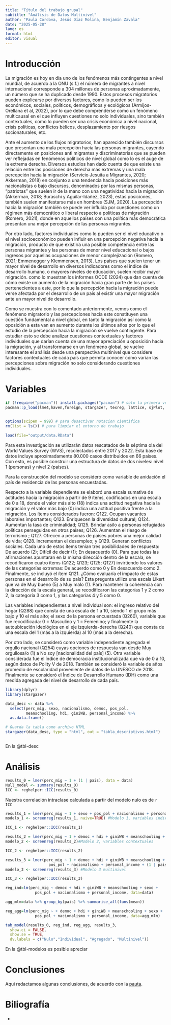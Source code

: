 ```yaml
---
title: "Título del trabajo grupal"
subtitle: "Análisis de Datos Multinivel"
author: "Paula Córdova, Jesús Díaz Molina, Benjamín Zavala"
date: "2025-05-28"
lang: es
format: html
editor: visual
---
```


# Introducción

La migración es hoy en día uno de los fenómenos más contingentes a nivel mundial, de acuerdo a la ONU (s.f.) el número de migrantes a nivel internacional corresponde a 304 millones de personas aproximadamente, un número que se ha duplicado desde 1990. Estos procesos migratorios pueden explicarse por diversos factores, como lo pueden ser los económicos, sociales, políticos, demográficos y ecológicos (Armijos-Orellana et al, 2022), por lo que debe comprenderse como un fenómeno multicausal en el que influyen cuestiones no solo individuales, sino también contextuales, como lo pueden ser una crisis económica a nivel nacional, crisis políticas, conflictos bélicos, desplazamiento por riesgos socionaturales, etc. 

Ante el aumento de los flujos migratorios, han aparecido también discursos que presentan una mala percepción hacia las personas migrantes, cayendo directamente en posiciones anti migrantes y discriminatorias que se pueden ver reflejadas en fenómenos políticos de nivel global como lo es el auge de la extrema derecha. Diversos estudios han dado cuenta de que existe una relación entre las posiciones de derecha más extremas y una mala percepción hacia la migración (Servicio Jesuita a Migrantes, 2020; Akkerman, 2018) en conjunto a una tendencia hacia posiciones más nacionalistas o bajo discursos, denominados por las mismas personas, “patriotas” que suelen ir de la mano con una negatividad hacia la migración (Akkerman, 2018; Buraschi y Aguilar-Idañez, 2023), estas posiciones, también suelen manifestarse más en hombres (SJM, 2020). La percepción hacia la migración también se puede ver influida por cuestiones como un régimen más democrático o liberal respecto a políticas de migración (Romero, 2021), donde en aquellos países con una política más democrática presentan una mejor percepción de las personas migrantes.

Por otro lado, factores individuales como lo pueden ser el nivel educativo o el nivel socioeconómico pueden influir en una percepción negativa hacia la migración, producto de que existiría una posible competencia entre las personas migrantes y las personas de menor nivel educacional o bajos ingresos por aquellas ocupaciones de menor complejización (Romero, 2021; Emmenegger y Klemmensen, 2013). Los países que suelen tener un mayor nivel de desarrollo en diversos indicadores como el índice de desarrollo humano, o mayores niveles de educación, suelen recibir mayor migración. como lo muestran los informes OCDE (2024) que dan cuenta de cómo existe un aumento de la migración hacia gran parte de los países pertenecientes a este, por lo que la percepción hacia la migración puede verse afectada por el desarrollo de un país al existir una mayor migración ante un mayor nivel de desarrollo.

Como se muestra con lo comentado anteriormente, vemos como el fenómeno migratorio y las percepciones hacia este constituyen una cuestión fundamental a nivel global, en tanto la migración así como la oposición a esta van en aumento durante los últimos años por lo que el estudio de la percepción hacia la migración se vuelve contingente. Para estudiar esto se debe analizar cuestiones contextuales y factores individuales que darían cuenta de una mayor apreciación u oposición hacia la migración, y al transformarse en un fenómeno global, se vuelve interesante el análisis desde una perspectiva multinivel que considere factores contextuales de cada país que permita conocer cómo varían las percepciones sobre migración no solo considerando cuestiones individuales.

# Variables

```r
if (!require("pacman")) install.packages("pacman") # solo la primera vez
pacman::p_load(lme4,haven,foreign, stargazer, texreg, lattice, sjPlot, dplyr, ggplot2, ggeffects) # paquetes a cargar # manipulacion de datos
           

options(scipen = 999) # para desactivar notacion cientifica
rm(list = ls()) # para limpiar el entorno de trabajo
```

```r
load(file="output/data.RData")
```

Para esta investigación se utilizarán datos rescatados de la séptima ola del World Values Survey (WVS), recolectados entre 2017 y 2022. Esta base de datos incluye aproximadamente 80.000 casos distribuidos en 66 países. Con esto, es posible construir una estructura de datos de dos niveles: nivel 1 (personas) y nivel 2 (países). 

Para la construcción del modelo se consideró como variable de anidación el país de residencia de las personas encuestadas. 

Respecto a la variable dependiente se elaboró una escala sumativa de actitudes hacia la migración a partir de 9 ítems, codificados en una escala de 0 a 18, donde el valor más alto (18) indica una actitud negativa hacia la migración y el valor más bajo (0) indica una actitud positiva frente a la migración. Los ítems considerados fueron: Q122. Ocupan vacantes laborales importantes; Q123. Enriquecen la diversidad cultural; Q124. Aumentan la tasa de criminalidad; Q125. Brindar asilo a personas refugiadas políticas perseguidas en otros países; Q126. Aumentan el riesgo de terrorismo ; Q127. Ofrecen a personas de países pobres una mejor calidad de vida; Q128. Incrementan el desempleo; y Q129. Generan conflictos sociales. Cada uno de estos ítems tenían tres posibilidades de respuesta: De acuerdo (2); Difícil de decir (1); En desacuerdo (0). Para que todas las afirmaciones apuntaran en la misma dirección dentro de la escala, se recodificaron cuatro ítems (Q122; Q123; Q125; Q127) invirtiendo los valores de las categorías extremas: De acuerdo como 0 y En desacuerdo como 2. Finalmente, se incluyó el ítem Q121. ¿Cómo evaluaría el impacto de estas personas en el desarrollo de su país? Esta pregunta utiliza una escala Likert que va de Muy bueno (5) a Muy malo (1). Para mantener la coherencia con la dirección de la escala general, se recodificaron las categorías 1 y 2 como 2, la categoría 3 como 1, y las categorías 4 y 5 como 0. 

Las variables independientes a nivel individual son: el ingreso relativo del hogar (Q288) que consta de una escala de 1 a 10, siendo 1 el grupo más bajo y 10 el más alto; el sexo de la persona encuestada (Q260), variable que fue recodificada: 0 = Masculino y 1 = Femenino; y finalmente la autoubicación ideológica en el eje izquierda-derecha (Q240) que consta de una escala del 1 (más a la izquierda) al 10 (más a la derecha). 

Por otro lado, se consideró como variable independiente agregada el orgullo nacional (Q254) cuyas opciones de respuesta van desde Muy orgullosa/o (1) a No soy \[nacionalidad del país\] (5). Otra variable considerada fue el índice de democracia institucionalizada que va de 0 a 10, según datos de Polity V de 2018. También se consideró la variable de años promedio de escolaridad proveniente de datos de la UNESCO de 2018. Finalmente se consideró el Índice de Desarrollo Humano (IDH) como una medida agregada del nivel de desarrollo de cada país.

```r
library(dplyr)
library(stargazer)

data_desc <- data %>%
  select(perc_mig, sexo, nacionalismo, democ, pos_pol,
         meanschooling, hdi, giniWB, personal_income) %>%
  as.data.frame()

# Guarda la tabla como archivo HTML
stargazer(data_desc, type = "html", out = "tabla_descriptivos.html")



```

En la @tbl-desc


# Análisis

```r
results_0 = lmer(perc_mig ~ 1 + (1 | pais), data = data)
Null_model <- summary(results_0)
ICC <- reghelper::ICC(results_0)
```

Nuestra correlación intraclase calculada a partir del modelo nulo es de `r ICC`

```r
results_1 = lmer(perc_mig ~ 1 + sexo + pos_pol + nacionalismo + personal_income + (1 | pais), data = data)
modelo_1 <- screenreg(results_1, naive=TRUE) #Modelo 1, variables individuales

ICC_1 <- reghelper::ICC(results_1)

```

```r
results_2 = lmer(perc_mig ~ 1 + democ + hdi + giniWB + meanschooling + (1 | pais), data = data)
modelo_2 <- screenreg(results_2)#Modelo 2, variables contextuales

ICC_2 <- reghelper::ICC(results_2)

```

```r
results_3 = lmer(perc_mig ~ 1 + democ + hdi + giniWB + meanschooling + sexo +
                   pos_pol + nacionalismo + personal_income + (1 | pais), data = data)
modelo_3 <- screenreg(results_3) #Modelo 3 multinivel

ICC_3 <- reghelper::ICC(results_3)

```

```r
reg_ind=lm(perc_mig ~ democ + hdi + giniWB + meanschooling + sexo +
             pos_pol + nacionalismo + personal_income, data=data)

agg_mlm=data %>% group_by(pais) %>% summarise_all(funs(mean))

reg_agg=lm(perc_mig ~ + democ + hdi + giniWB + meanschooling + sexo +
             pos_pol + nacionalismo + personal_income, data=agg_mlm)


```

```r
tab_model(results_0, reg_ind, reg_agg, results_3, 
  show.ci = FALSE, 
  show.se = TRUE,
  dv.labels = c("Nulo","Individual", "Agregado", "Multinivel"))


```
En la @tbl-modelos es posible apreciar

# Conclusiones

Aqui redactamos algunas conclusiones, de acuerdo con la [pauta](https://correlacional.netlify.app/trabajos).

# Biliografía

-   

